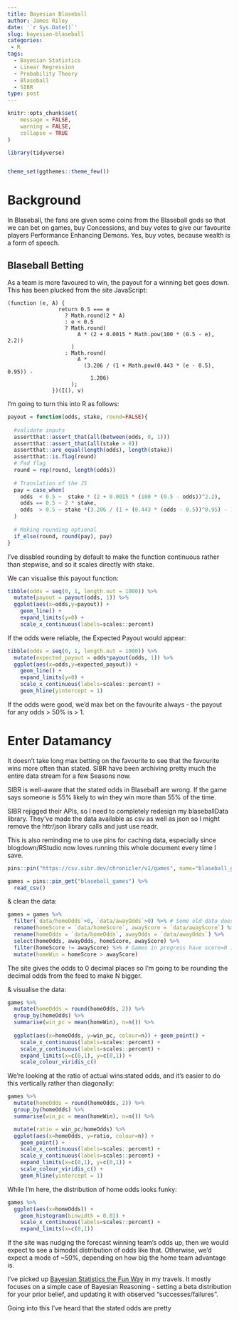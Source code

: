 ```yaml
---
title: Bayesian Blaseball
author: James Riley
date: '`r Sys.Date()`'
slug: bayesian-blaseball
categories: 
 - R
tags:
  - Bayesian Statistics
  - Linear Regression
  - Probability Theory
  - Blaseball
  - SIBR
type: post
---
```

```r
knitr::opts_chunk$set(
	message = FALSE,
	warning = FALSE,
	collapse = TRUE
)

library(tidyverse)


theme_set(ggthemes::theme_few())
```

# Background

In Blaseball, the fans are given some coins from the Blaseball gods so that we can bet on games, buy Concessions, and buy votes to give our favourite players Performance Enhancing Demons. Yes, buy votes, because wealth is a form of speech. 

## Blaseball Betting

As a team is more favoured to win, the payout for a winning bet goes down. This has been plucked from the site JavaScript:

```
(function (e, A) {
                return 0.5 === e
                  ? Math.round(2 * A)
                  : e < 0.5
                  ? Math.round(
                      A * (2 + 0.0015 * Math.pow(100 * (0.5 - e), 2.2))
                    )
                  : Math.round(
                      A *
                        (3.206 / (1 + Math.pow(0.443 * (e - 0.5), 0.95)) -
                          1.206)
                    );
              })(I(), v)

```

I'm going to turn this into R as follows:

```r
payout = function(odds, stake, round=FALSE){
  
  #validate inputs
  assertthat::assert_that(all(between(odds, 0, 1)))
  assertthat::assert_that(all(stake > 0))
  assertthat::are_equal(length(odds), length(stake))
  assertthat::is.flag(round)
  # Pad flag
  round = rep(round, length(odds))
  
  # Translation of the JS
  pay = case_when(
    odds  < 0.5 ~  stake * (2 + 0.0015 * (100 * (0.5 - odds))^2.2),
    odds == 0.5 ~ 2 * stake,
    odds  > 0.5 ~ stake *(3.206 / (1 + (0.443 * (odds - 0.5))^0.95) - 1.206)
  )
  
  # Making rounding optional
  if_else(round, round(pay), pay)
}

```


I've disabled rounding by default to make the function continuous rather than stepwise, and so it scales directly with stake. 

We can visualise this payout function:

```r
tibble(odds = seq(0, 1, length.out = 1000)) %>% 
  mutate(payout = payout(odds, 1)) %>% 
  ggplot(aes(x=odds,y=payout)) + 
    geom_line() + 
    expand_limits(y=0) +
    scale_x_continuous(labels=scales::percent)
```

If the odds were reliable, the Expected Payout would appear:

```r
tibble(odds = seq(0, 1, length.out = 1000)) %>% 
  mutate(expected_payout = odds*payout(odds, 1)) %>% 
  ggplot(aes(x=odds,y=expected_payout)) + 
    geom_line() + 
    expand_limits(y=0) +
    scale_x_continuous(labels=scales::percent) + 
    geom_hline(yintercept = 1)
```

If the odds were good, we'd max bet on the favourite always - the payout for any odds > 50% is > 1. 

# Enter Datamancy

It doesn't take long max betting on the favourite to see that the favourite wins more often than stated. SIBR have been archiving pretty much the entire data stream for a few Seasons now. 


SIBR is well-aware that the stated odds in Blasebal1 are wrong. If the game says someone is 55% likely to win they win more than 55% of the time.

SIBR rejigged their APIs, so I need to completely redesign my blaseballData library. They've made the data available as csv as well as json so I might remove the httr/json library calls and just use readr.

This is also reminding me to use pins for caching data, especially since blogdown/RStudio now loves running this whole document every time I save. 

```r

pins::pin("https://csv.sibr.dev/chronicler/v1/games", name="blaseball_games")

games = pins::pin_get("blaseball_games") %>% 
  read_csv()

```

& clean the data:

```r
games = games %>% 
  filter(`data/homeOdds`>0, `data/awayOdds`>0) %>% # Some old data does not have odds.
  rename(homeScore = `data/homeScore`, awayScore = `data/awayScore`) %>% 
  rename(homeOdds = `data/homeOdds`, awayOdds = `data/awayOdds`) %>% 
  select(homeOdds, awayOdds, homeScore, awayScore) %>% 
  filter(homeScore != awayScore) %>% # Games in progress have score=0 in this table
  mutate(homeWin = homeScore > awayScore) 

```

The site gives the odds to 0 decimal places so I'm going to be rounding the decimal odds from the feed to make N bigger.

& visualise the data:

```r
games %>% 
  mutate(homeOdds = round(homeOdds, 2)) %>% 
  group_by(homeOdds) %>% 
  summarise(win_pc = mean(homeWin), n=n()) %>% 
  
  ggplot(aes(x=homeOdds, y=win_pc, colour=n)) + geom_point() +
    scale_x_continuous(labels=scales::percent) + 
    scale_y_continuous(labels=scales::percent) + 
    expand_limits(x=c(0,1), y=c(0,1)) +
    scale_colour_viridis_c()

```

We're looking at the ratio of actual wins:stated odds, and it's easier to do this vertically rather than diagonally:

```r
games %>% 
  mutate(homeOdds = round(homeOdds, 2)) %>% 
  group_by(homeOdds) %>% 
  summarise(win_pc = mean(homeWin), n=n()) %>% 

  mutate(ratio = win_pc/homeOdds) %>% 
  ggplot(aes(x=homeOdds, y=ratio, colour=n)) + 
    geom_point() +
    scale_x_continuous(labels=scales::percent) + 
    scale_y_continuous(labels=scales::percent) + 
    expand_limits(x=c(0,1), y=c(0,1)) +
    scale_colour_viridis_c() +
    geom_hline(yintercept = 1)

```

While I'm here, the distribution of home odds looks funky:

```r
games %>% 
  ggplot(aes(x=homeOdds)) +
    geom_histogram(binwidth = 0.01) +
    scale_x_continuous(labels=scales::percent) + 
    expand_limits(x=c(0,1))

```

If the site was nudging the forecast winning team's odds up, then we would expect to see a bimodal distribution of odds like that. Otherwise, we'd expect a mode of ~50%, depending on how big the home team advantage is.

I've picked up [Bayesian Statistics the Fun Way](https://nostarch.com/learnbayes) in my travels. It mostly focuses on a simple case of Bayesian Reasoning - setting a beta distribution for your prior belief, and updating it with observed "successes/failures". 

Going into this I've heard that the stated odds are pretty 
